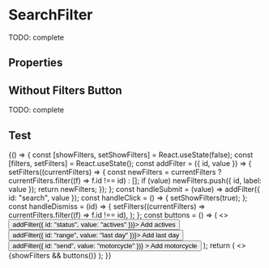 


<Meta title="Components/SearchFilter" component={SearchFilter} />

# SearchFilter

TODO: complete

<Preview>
  <Story name="default" parameters={{ decorators: [withKnobs, withA11y] }}>
    <SearchFilter
      label={text("label", "")}
      filterCount={number("filter count", "")}
      ariaLabel={text("ariaLabel", "filter")}
      placeholder={text("placeholder", "Search an invoice")}
      resultCount={text("resultCount", "160 invoices")}
      onSubmit={action("onSubmit")}
      onClick={action("onClick")}
      onDismiss={action("onDismiss")}
      appliedFilters={[
        { id: "search", label: "pattern search" },
        { id: "status", label: "actives" },
        { id: "range", label: "last day" },
        { id: "send", label: "motorcycle" },
      ]}
    />
  </Story>
</Preview>

## Properties

<Props of={SearchFilter.type} />

## Without Filters Button

TODO: complete

<Preview>
  <Story
    name="without filters button"
    parameters={{ decorators: [withKnobs, withA11y] }}
  >
    <SearchFilter
      placeholder="Search an invoice"
      resultCount="160 invoices"
      onSubmit={action("onSubmit")}
      onDismiss={action("onDismiss")}
      appliedFilters={[{ id: "search", label: "pattern search" }]}
    />
  </Story>
</Preview>

## Test

<Preview>
  <Story name="test" parameters={{ decorators: [withKnobs, withA11y] }}>
    {() => {
      const [showFilters, setShowFilters] = React.useState(false);
      const [filters, setFilters] = React.useState();
      const addFilter = ({ id, value }) => {
        setFilters((currentFilters) => {
          const newFilters = currentFilters
            ? currentFilters.filter((f) => f.id !== id)
            : [];
          if (value) newFilters.push({ id, label: value });
          return newFilters;
        });
      };
      const handleSubmit = (value) => addFilter({ id: "search", value });
      const handleClick = () => {
        setShowFilters(true);
      };
      const handleDismiss = (id) => {
        setFilters((currentFilters) =>
          currentFilters.filter((f) => f.id !== id),
        );
      };
      const buttons = () => (
        <>
          <Button onClick={() => addFilter({ id: "status", value: "actives" })}>
            Add actives
          </Button>
          <Button onClick={() => addFilter({ id: "range", value: "last day" })}>
            Add last day
          </Button>
          <Button
            onClick={() => addFilter({ id: "send", value: "motorcycle" })}
          >
            Add motorcycle
          </Button>
        </>
      );
      return (
        <>
          {showFilters && buttons()}
          <SearchFilter
            placeholder="Search an invoice"
            resultCount="160 invoices"
            appliedFilters={filters}
            onSubmit={handleSubmit}
            onClick={handleClick}
            onDismiss={handleDismiss}
          />
        </>
      );
    }}
  </Story>
</Preview>
